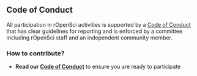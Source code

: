## Code of Conduct {#conduct}

All participation in rOpenSci activities is supported by a [Code of Conduct](https://ropensci.org/code-of-conduct) that has clear guidelines for reporting and is enforced by a committee including rOpenSci staff and an independent community member.

### How to contribute?

*   **Read our [Code of Conduct ](https://ropensci.org/code-of-conduct/)** to ensure you are ready to participate